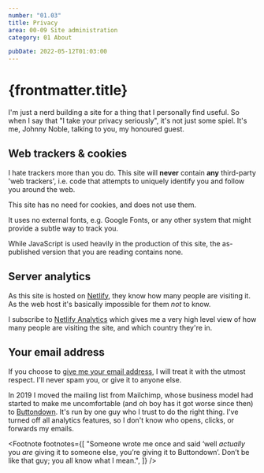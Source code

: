 ```yaml
---
number: "01.03"
title: Privacy
area: 00-09 Site administration
category: 01 About

pubDate: 2022-05-12T01:03:00
---
```



# {frontmatter.title}

I'm just a nerd building a site for a thing that I personally find useful. So when I say that "I take your privacy seriously", it's not just some spiel. It's me, Johnny Noble, talking to you, my honoured guest.

## Web trackers & cookies

I hate trackers more than you do. This site will **never** contain **any** third-party 'web trackers', i.e. code that attempts to uniquely identify you and follow you around the web.

This site has no need for cookies, and does not use them.

It uses no external fonts, e.g. Google Fonts, or any other system that might provide a subtle way to track you.

While JavaScript is used heavily in the production of this site, the as-published version that you are reading contains none.

## Server analytics

As this site is hosted on [Netlify](https://netlify.com), they know how many people are visiting it. As the web host it's basically impossible for them _not_ to know.

I subscribe to [Netlify Analytics](https://www.netlify.com/products/analytics/) which gives me a very high level view of how many people are visiting the site, and which country they're in.

## Your email address

If you choose to [give me your email address](/00-09-site-administration/02-send-and-receive/02.02-mailing-list/), I will treat it with the utmost respect. I'll never spam you, or give it to anyone else.<FootRef n={1} />

In 2019 I moved the mailing list from Mailchimp, whose business model had started to make me uncomfortable (and oh boy has it got worse since then) to [Buttondown](https://buttondown.email). It's run by one guy who I trust to do the right thing. I've turned off all analytics features, so I don't know who opens, clicks, or forwards my emails.

<Footnote
  footnotes={[
    "Someone wrote me once and said &lsquo;well <span style='font-style: italic;'>actually</span> you <span style='font-style: italic;'>are</span> giving it to someone else, you&rsquo;re giving it to Buttondown&rsquo;. Don&rsquo;t be like that guy; you all know what I mean.",
  ]}
/>
